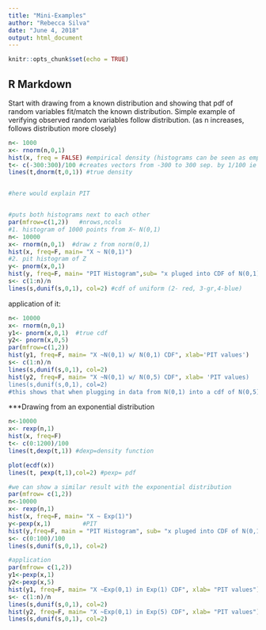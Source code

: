 ```yaml
---
title: "Mini-Examples"
author: "Rebecca Silva"
date: "June 4, 2018"
output: html_document
---
```


```r
knitr::opts_chunk$set(echo = TRUE)
```

## R Markdown

Start with drawing from a known distribution and showing that pdf of random variables fit/match the known distribution. 
Simple example of verifying observed random variables follow distribution. (as n increases, follows distribution more closely)
```r


n<- 1000
x<- rnorm(n,0,1)
hist(x, freq = FALSE) #empirical density (histograms can be seen as empirical pdfs)
t<- c(-300:300)/100 #creates vectors from -300 to 300 sep. by 1/100 ie t[1]=-300, t[2]= -299.9
lines(t,dnorm(t,0,1)) #true density


#here would explain PIT


#puts both histograms next to each other
par(mfrow=c(1,2))   #nrows,ncols
#1. histogram of 1000 points from X~ N(0,1)
n<- 10000
x<- rnorm(n,0,1)  #draw z from norm(0,1)
hist(x, freq=F, main= "X ~ N(0,1)")
#2. pit histogram of Z
y<- pnorm(x,0,1)
hist(y, freq=F, main= "PIT Histogram",sub= "x pluged into CDF of N(0,1) ")
s<- c(1:n)/n
lines(s,dunif(s,0,1), col=2) #cdf of uniform (2- red, 3-gr,4-blue)


```

application of it: 
```r
n<- 10000
x<- rnorm(n,0,1)
y1<- pnorm(x,0,1)  #true cdf
y2<- pnorm(x,0,5)
par(mfrow=c(1,2))
hist(y1, freq=F, main= "X ~N(0,1) w/ N(0,1) CDF", xlab='PIT values')
s<- c(1:n)/n
lines(s,dunif(s,0,1), col=2)
hist(y2, freq=F, main= "X ~N(0,1) w/ N(0,5) CDF", xlab= 'PIT values)
lines(s,dunif(s,0,1), col=2)
#this shows that when plugging in data from N(0,1) into a cdf of N(0,5), the distribution does not fit the data. We see a normal distribution (data points have less variation so all clusted in center with little on tails) when we should see a uniform distrubution by theory of PIT
```

***Drawing from an exponential distribution
```r

n<-10000
x<- rexp(n,1)
hist(x, freq=F)
t<- c(0:1200)/100
lines(t,dexp(t,1)) #dexp=density function

plot(ecdf(x))
lines(t, pexp(t,1),col=2) #pexp= pdf

#we can show a similar result with the exponential distribution 
par(mfrow= c(1,2))
n<-10000
x<- rexp(n,1)
hist(x, freq=F, main= "X ~ Exp(1)")
y<-pexp(x,1)         #PIT 
hist(y,freq=F, main = "PIT Histogram", sub= "x pluged into CDF of N(0,1) ")
s<- c(0:100)/100
lines(s,dunif(s,0,1), col=2)

#application
par(mfrow= c(1,2))
y1<-pexp(x,1) 
y2<-pexp(x,5)
hist(y1, freq=F, main= "X ~Exp(0,1) in Exp(1) CDF", xlab= "PIT values")
s<- c(1:n)/n
lines(s,dunif(s,0,1), col=2)
hist(y2, freq=F, main= "X ~Exp(0,1) in Exp(5) CDF", xlab= "PIT values")
lines(s,dunif(s,0,1), col=2)

```



